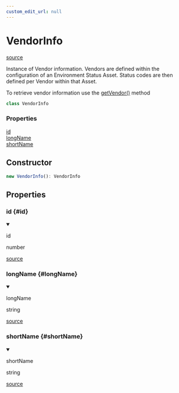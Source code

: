 ```yaml
---
custom_edit_url: null
---
```


# VendorInfo
<div className="doc-side">
<div className="doc-main-source">

[source](https://github.com/layline-io/layline-doc/blob/42f6cb9/projects/layline/src/Class/VendorInfo.ts#L13)

</div>
</div>

<div className="doc-subtitle">

Instance of Vendor information.
Vendors are defined within the configuration of an Environment Status Asset.
Status codes are then defined per Vendor within that Asset.

To retrieve vendor information use the [getVendor()](./Status#getvendor) method

</div>

```ts
class VendorInfo
```

<div className="doc-summary doc-properties">
<h3 className="doc-summary-title">Properties</h3>
<div className="doc-summary-item">
<div className="doc-summary-name"><a href="#id">id</a></div>
<div className="doc-summary-desc"></div>
</div>
<div className="doc-summary-item">
<div className="doc-summary-name"><a href="#longName">longName</a></div>
<div className="doc-summary-desc"></div>
</div>
<div className="doc-summary-item">
<div className="doc-summary-name"><a href="#shortName">shortName</a></div>
<div className="doc-summary-desc"></div>
</div>
</div>

## Constructor

```ts
new VendorInfo(): VendorInfo
```

## Properties

<div className="doc-header-hidden">

### id {#id}

</div>

<div className="doc-entry">

<details open className="doc-property">

<summary className="doc-member">

<span className="doc-name">id</span>

<span className="doc-type">

number

</span>

</summary>

</details>

<div className="doc-source">

[source](https://github.com/layline-io/layline-doc/blob/42f6cb9/projects/layline/src/Class/VendorInfo.ts#L14)

</div>

</div>

<div className="doc-header-hidden">

### longName {#longName}

</div>

<div className="doc-entry">

<details open className="doc-property">

<summary className="doc-member">

<span className="doc-name">longName</span>

<span className="doc-type">

string

</span>

</summary>

</details>

<div className="doc-source">

[source](https://github.com/layline-io/layline-doc/blob/42f6cb9/projects/layline/src/Class/VendorInfo.ts#L16)

</div>

</div>

<div className="doc-header-hidden">

### shortName {#shortName}

</div>

<div className="doc-entry">

<details open className="doc-property">

<summary className="doc-member">

<span className="doc-name">shortName</span>

<span className="doc-type">

string

</span>

</summary>

</details>

<div className="doc-source">

[source](https://github.com/layline-io/layline-doc/blob/42f6cb9/projects/layline/src/Class/VendorInfo.ts#L15)

</div>

</div>
